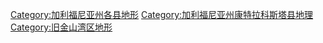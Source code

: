 [[Category:加利福尼亚州各县地形|Category:加利福尼亚州各县地形]]
[[Category:加利福尼亚州康特拉科斯塔县地理|Category:加利福尼亚州康特拉科斯塔县地理]]
[[Category:旧金山湾区地形|Category:旧金山湾区地形]]